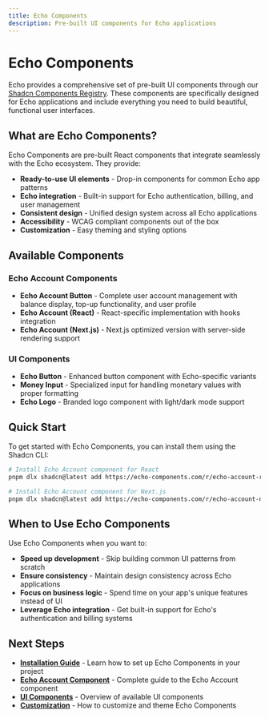 ```yaml
---
title: Echo Components
description: Pre-built UI components for Echo applications
---
```


# Echo Components

Echo provides a comprehensive set of pre-built UI components through our [Shadcn Components Registry](https://echo-components.com/). These components are specifically designed for Echo applications and include everything you need to build beautiful, functional user interfaces.

## What are Echo Components?

Echo Components are pre-built React components that integrate seamlessly with the Echo ecosystem. They provide:

- **Ready-to-use UI elements** - Drop-in components for common Echo app patterns
- **Echo integration** - Built-in support for Echo authentication, billing, and user management
- **Consistent design** - Unified design system across all Echo applications
- **Accessibility** - WCAG compliant components out of the box
- **Customization** - Easy theming and styling options

## Available Components

### Echo Account Components

- **Echo Account Button** - Complete user account management with balance display, top-up functionality, and user profile
- **Echo Account (React)** - React-specific implementation with hooks integration
- **Echo Account (Next.js)** - Next.js optimized version with server-side rendering support

### UI Components

- **Echo Button** - Enhanced button component with Echo-specific variants
- **Money Input** - Specialized input for handling monetary values with proper formatting
- **Echo Logo** - Branded logo component with light/dark mode support

## Quick Start

To get started with Echo Components, you can install them using the Shadcn CLI:

```bash
# Install Echo Account component for React
pnpm dlx shadcn@latest add https://echo-components.com/r/echo-account-react.json

# Install Echo Account component for Next.js
pnpm dlx shadcn@latest add https://echo-components.com/r/echo-account-next.json
```

## When to Use Echo Components

Use Echo Components when you want to:

- **Speed up development** - Skip building common UI patterns from scratch
- **Ensure consistency** - Maintain design consistency across Echo applications
- **Focus on business logic** - Spend time on your app's unique features instead of UI
- **Leverage Echo integration** - Get built-in support for Echo's authentication and billing systems

## Next Steps

- **[Installation Guide](/docs/components/installation)** - Learn how to set up Echo Components in your project
- **[Echo Account Component](/docs/components/echo-account)** - Complete guide to the Echo Account component
- **[UI Components](/docs/components/ui-components)** - Overview of available UI components
- **[Customization](/docs/components/customization)** - How to customize and theme Echo Components